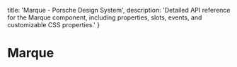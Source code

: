 
  title: 'Marque - Porsche Design System',
  description: 'Detailed API reference for the Marque component, including properties, slots, events, and customizable CSS properties.'
}

# Marque <ComponentStatus tagName="p-marque"></ComponentStatus>

<ComponentApi tagName="p-marque" />